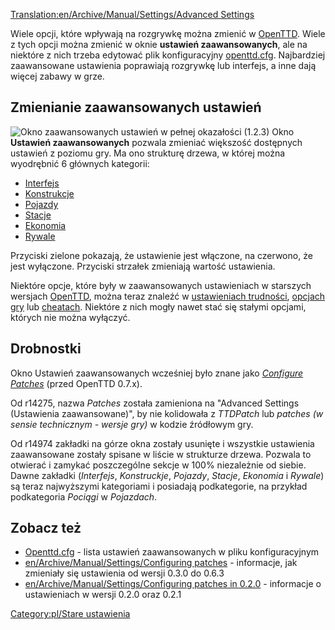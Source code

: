 [[Translation:en/Archive/Manual/Settings/Advanced Settings]]
{{pl/Uwaga|Ten artykuł dotyczy zmieniania ustawień przy użyciu '''przestarzałego''' interfejsu. Aktualny artykuł znajdziesz [[pl/Archive/Manual/Settings/Ustawienia|tutaj]]}}

{{pl/Spis treści}}

Wiele opcji, które wpływają na rozgrywkę można zmienić w [[pl/Manual/OpenTTD|OpenTTD]]. Wiele z tych opcji można zmienić w oknie '''ustawień zaawansowanych''', ale na niektóre z nich trzeba edytować plik konfiguracyjny [[pl/openttd.cfg|openttd.cfg]]. Najbardziej zaawansowane ustawienia poprawiają rozgrywkę lub interfejs, a inne dają więcej zabawy w grze.

{{pl/informacja|Jeśli masz dostęp do zaawansowanych ustawień z menu głównego, one wpływają na nowe gry. Jeśli chcesz zmienić ustawienia zaawansowane dla uruchomionej gry, należy najpierw ją załadować, a następnie zmienić ustawienia, które chcesz zmienić.}}

==Zmienianie zaawansowanych ustawień==
[[File:en/AdvancedSettingsWindowPL.png|thumb|left|Okno zaawansowanych ustawień w pełnej okazałości (1.2.3)]]
{{pl/Zaawansowane ustawienia}}
Okno '''Ustawień zaawansowanych''' pozwala zmieniać większość dostępnych ustawień z poziomu gry. Ma ono strukturę drzewa, w której można wyodrębnić 6 głównych kategorii: 

*[[pl/Zaawansowane ustawienia/Interfejs|Interfejs]]
*[[pl/Zaawansowane ustawienia/Konstrukcje|Konstrukcje]]
*[[pl/Zaawansowane ustawienia/Pojazdy|Pojazdy]]
*[[pl/Zaawansowane ustawienia/Stacje|Stacje]]
*[[pl/Archive/Manual/Settings/Ustawienia|Ekonomia]]
*[[pl/Archive/Manual/Settings/Zaawansowane ustawienia/Rywale|Rywale]]

Przyciski zielone pokazają, że ustawienie jest włączone, na czerwono, że jest wyłączone. Przyciski strzałek zmieniają wartość ustawienia. 

Niektóre opcje, które były w zaawansowanych ustawieniach w starszych wersjach [[pl/Manual/OpenTTD|OpenTTD]], można teraz znaleźć w [[pl/Archive/Manual/Settings/Trudność|ustawieniach trudności]], [[pl/Manual/Opcje gry|opcjach gry]] lub [[pl/Manual/Cheaty|cheatach]]. Niektóre z nich mogły nawet stać się stałymi opcjami, których nie można wyłączyć.{{en/-}}

==Drobnostki==
Okno Ustawień zaawansowanych wcześniej było znane jako ''[[en/Archive/Manual/Settings/Configuring patches|Configure Patches]]'' (przed OpenTTD 0.7.x).

Od r14275, nazwa ''Patches'' została zamieniona na "Advanced Settings (Ustawienia zaawansowane)", by nie kolidowała z ''TTDPatch'' lub ''patches (w sensie technicznym - wersje gry)'' w kodzie źródłowym gry.

Od r14974 zakładki na górze okna zostały usunięte i wszystkie ustawienia zaawansowane zostały spisane w liście w strukturze drzewa. Pozwala to otwierać i zamykać poszczególne sekcje w 100% niezależnie od siebie. Dawne zakładki (''Interfejs'', ''Konstruckje'', ''Pojazdy'', ''Stacje'', ''Ekonomia'' i ''Rywale'') są teraz najwyższymi kategoriami i posiadają podkategorie, na przykład podkategoria ''Pociągi'' w ''Pojazdach''.

==Zobacz też==
*[[pl/Archive/Manual/Settings/Openttd.cfg|Openttd.cfg]] - lista ustawień zaawansowanych w pliku konfiguracyjnym
*[[en/Archive/Manual/Settings/Configuring patches]] - informacje, jak zmieniały się ustawienia od wersji 0.3.0 do 0.6.3
*[[en/Archive/Manual/Settings/Configuring patches in 0.2.0]] - informacje o ustawieniach w wersji 0.2.0 oraz 0.2.1

[[Category:pl/Stare ustawienia]]